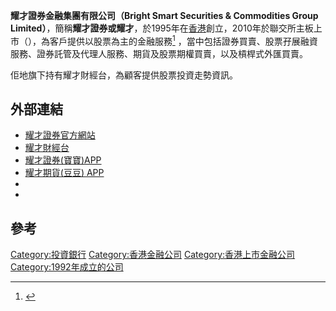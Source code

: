 {{Infobox_Company
| company_name = 耀才證券金融集團有限公司
| company_name_en = Bright Smart Securities & Commodities Group Limited
| company_type = 香港交易所主板上市公司
| market_information = {{HKSE|01428}}
| foundation = 1995年
| founder = 葉茂林先生
| key_people = 葉茂林先生#（主席）<br />葉頴恩小姐（主席助理） <br />許繹彬先生#（行政總裁）<br />黃健財先生（高級顧問）<br />陳永誠先生#（交易總監） <br />余韌剛先生^ <br />司徒維新先生^ <br />凌國輝先生^ <br /> #執行董事 ^獨立非執行董事 <br />
| location = {{HKG}}[[中環|中環]][[德輔道中|德輔道中]]71號[[永安集團大廈|永安集團大廈]]10樓全層及23樓全層
| company_slogan = 耀才證券 是你首選
| industry = 金融業 – 證券及經紀
| products = 股票業務為主的金融服務
| num_employees = 約300人
| homepage = [http://www.bsgroup.com.hk/ http://www.bsgroup.com.hk/]
}}

'''耀才證券金融集團有限公司（Bright Smart Securities & Commodities Group Limited）'''，簡稱'''耀才證券或耀才'''，於1995年在[[香港|香港]]創立，2010年於聯交所主板上市（{{sehk|1428}}），為客戶提供以股票為主的金融服務<ref>{{Cite web |url=https://www2.hkej.com/instantnews/announcement/article/2837233/%E8%80%80%E6%89%8D%E8%AD%89%E5%88%B8%E5%85%A8%E5%B9%B4%E7%9B%88%E5%88%A9%E5%A2%9E49++%E6%81%AF13%E4%BB%99 |title=存档副本 |access-date=2021-08-10 |archive-date=2021-08-10 |archive-url=https://web.archive.org/web/20210810021351/https://www2.hkej.com/instantnews/announcement/article/2837233/%E8%80%80%E6%89%8D%E8%AD%89%E5%88%B8%E5%85%A8%E5%B9%B4%E7%9B%88%E5%88%A9%E5%A2%9E49++%E6%81%AF13%E4%BB%99 |dead-url=no }}</ref> ，當中包括證券買賣、股票孖展融資服務、證券託管及代理人服務、期貨及股票期權買賣，以及槓桿式外匯買賣。

佢地旗下持有耀才財經台，為顧客提供股票投資走勢資訊。


==外部連結==
*[http://www.bsgroup.com.hk/ 耀才證券官方網站] {{Wayback|url=http://www.bsgroup.com.hk/ |date=20210501122213 }}
*[http://www.bschannel.com/zh 耀才財經台] {{Wayback|url=http://www.bschannel.com/zh |date=20211230125504 }}
*[https://www.bsgroup.com.hk/webapp/qr/bs_securities 耀才證券(寶寶)APP] {{Wayback|url=https://www.bsgroup.com.hk/webapp/qr/bs_securities |date=20210509052844 }}
*[https://www.bsgroup.com.hk/webapp/qr/bs_futures 耀才期貨(豆豆) APP]
*{{Facebook|bsgroup1428}}
*{{Weibo|1006062416483614}}
==參考==
{{reflist}}
[[Category:投資銀行|Category:投資銀行]]
[[Category:香港金融公司|Category:香港金融公司]]
[[Category:香港上市金融公司|Category:香港上市金融公司]]
[[Category:1992年成立的公司|Category:1992年成立的公司]]